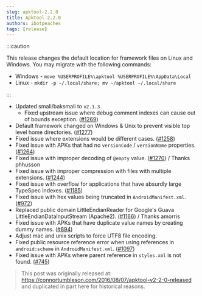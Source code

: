 ```yaml
---
slug: apktool-2.2.0
title: Apktool 2.2.0
authors: ibotpeaches
tags: [release]
---
```


:::caution

This release changes the default location for framework files on Linux and Windows. You may migrate with the following commands:

- Windows - `move %USERPROFILE%\apktool %USERPROFILE%\AppData\Local`
- Linux - `mkdir -p ~/.local/share; mv ~/apktool ~/.local/share`

:::

- Updated smali/baksmali to `v2.1.3`
  - Fixed upstream issue where debug comment indexes can cause out of bounds exception. ([#1269](https://github.com/iBotPeaches/Apktool/issues/1269))
- Default framework changed on Windows & Unix to prevent visible top level home directories. ([#1277](https://github.com/iBotPeaches/Apktool/issues/1277))
- Fixed issue where extensions would be different cases. ([#1258](https://github.com/iBotPeaches/Apktool/issues/1258))
- Fixed issue with APKs that had no `versionCode` / `versionName` properties. ([#1264](https://github.com/iBotPeaches/Apktool/issues/1264))
- Fixed issue with improper decoding of `@empty` value. ([#1270](https://github.com/iBotPeaches/Apktool/issues/1270)) / Thanks phhusson
- Fixed issue with improper compression with files with multiple extensions. ([#1244](https://github.com/iBotPeaches/Apktool/issues/1244))
- Fixed issue with overflow for applications that have absurdly large TypeSpec indexes. ([#1185](https://github.com/iBotPeaches/Apktool/issues/1185))
- Fixed issue with hex values being truncated in `AndroidManifest.xml`. ([#972](https://github.com/iBotPeaches/Apktool/issues/972))
- Replaced public domain LittleEndianReader for Google's Guava LittleEndianDataInputStream (Apache2). ([#1166](https://github.com/iBotPeaches/Apktool/issues/1166)) / Thanks amorris
- Fixed issue with APKs that have duplicate value names by creating dummy names. ([#894](https://github.com/iBotPeaches/Apktool/issues/894))
- Adjust mac and unix scripts to force UTF8 file encoding.
- Fixed public resource reference error when using references in `android:scheme` in `AndroidManifest.xml`. ([#1097](https://github.com/iBotPeaches/Apktool/issues/1097))
- Fixed issue with APKs where parent reference in `styles.xml` is not found. ([#745](https://github.com/iBotPeaches/Apktool/issues/745))

> This post was originally released at: https://connortumbleson.com/2016/08/07/apktool-v2-2-0-released and duplicated in part here for historical reasons.
